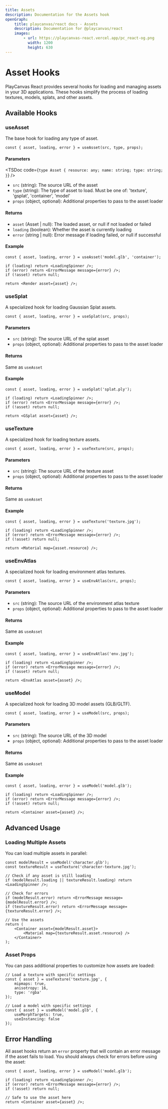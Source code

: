 ```yaml
---
title: Assets
description: Documentation for the Assets hook
openGraph:
    title: playcanvas/react docs - Assets
    description: Documentation for @playcanvas/react
    images:
        - url: https://playcanvas-react.vercel.app/pc_react-og.png
          width: 1200
          height: 630
---
```


# Asset Hooks

PlayCanvas React provides several hooks for loading and managing assets in your 3D applications. These hooks simplify the process of loading textures, models, splats, and other assets.

## Available Hooks

### useAsset

The base hook for loading any type of asset.

```tsx
const { asset, loading, error } = useAsset(src, type, props);
```

#### Parameters

<TSDoc
  code={`
  type Asset {
    resource: any;
    name: string;
    type: string;
  }
  `}
/>  
- `src` (string): The source URL of the asset
- `type` (string): The type of asset to load. Must be one of: 'texture', 'gsplat', 'container', 'model'
- `props` (object, optional): Additional properties to pass to the asset loader

#### Returns

- `asset` (Asset | null): The loaded asset, or null if not loaded or failed
- `loading` (boolean): Whether the asset is currently loading
- `error` (string | null): Error message if loading failed, or null if successful

#### Example

```tsx
const { asset, loading, error } = useAsset('model.glb', 'container');

if (loading) return <LoadingSpinner />;
if (error) return <ErrorMessage message={error} />;
if (!asset) return null;

return <Render asset={asset} />;
```

### useSplat

A specialized hook for loading Gaussian Splat assets.

```tsx
const { asset, loading, error } = useSplat(src, props);
```

#### Parameters

- `src` (string): The source URL of the splat asset
- `props` (object, optional): Additional properties to pass to the asset loader

#### Returns

Same as `useAsset`

#### Example

```tsx
const { asset, loading, error } = useSplat('splat.ply');

if (loading) return <LoadingSpinner />;
if (error) return <ErrorMessage message={error} />;
if (!asset) return null;

return <GSplat asset={asset} />;
```

### useTexture

A specialized hook for loading texture assets.

```tsx
const { asset, loading, error } = useTexture(src, props);
```

#### Parameters

- `src` (string): The source URL of the texture asset
- `props` (object, optional): Additional properties to pass to the asset loader

#### Returns

Same as `useAsset`

#### Example

```tsx
const { asset, loading, error } = useTexture('texture.jpg');

if (loading) return <LoadingSpinner />;
if (error) return <ErrorMessage message={error} />;
if (!asset) return null;

return <Material map={asset.resource} />;
```

### useEnvAtlas

A specialized hook for loading environment atlas textures.

```tsx
const { asset, loading, error } = useEnvAtlas(src, props);
```

#### Parameters

- `src` (string): The source URL of the environment atlas texture
- `props` (object, optional): Additional properties to pass to the asset loader

#### Returns

Same as `useAsset`

#### Example

```tsx
const { asset, loading, error } = useEnvAtlas('env.jpg');

if (loading) return <LoadingSpinner />;
if (error) return <ErrorMessage message={error} />;
if (!asset) return null;

return <EnvAtlas asset={asset} />;
```

### useModel

A specialized hook for loading 3D model assets (GLB/GLTF).

```tsx
const { asset, loading, error } = useModel(src, props);
```

#### Parameters

- `src` (string): The source URL of the 3D model
- `props` (object, optional): Additional properties to pass to the asset loader

#### Returns

Same as `useAsset`

#### Example

```tsx
const { asset, loading, error } = useModel('model.glb');

if (loading) return <LoadingSpinner />;
if (error) return <ErrorMessage message={error} />;
if (!asset) return null;

return <Container asset={asset} />;
```

## Advanced Usage

### Loading Multiple Assets

You can load multiple assets in parallel:

```tsx
const modelResult = useModel('character.glb');
const textureResult = useTexture('character-texture.jpg');

// Check if any asset is still loading
if (modelResult.loading || textureResult.loading) return <LoadingSpinner />;

// Check for errors
if (modelResult.error) return <ErrorMessage message={modelResult.error} />;
if (textureResult.error) return <ErrorMessage message={textureResult.error} />;

// Use the assets
return (
    <Container asset={modelResult.asset}>
        <Material map={textureResult.asset.resource} />
    </Container>
);
```

### Asset Props

You can pass additional properties to customize how assets are loaded:

```tsx
// Load a texture with specific settings
const { asset } = useTexture('texture.jpg', {
    mipmaps: true,
    anisotropy: 16,
    type: 'rgba'
});

// Load a model with specific settings
const { asset } = useModel('model.glb', {
    useMorphTargets: true,
    useInstancing: false
});
```

## Error Handling

All asset hooks return an `error` property that will contain an error message if the asset fails to load. You should always check for errors before using the asset:

```tsx
const { asset, loading, error } = useModel('model.glb');

if (loading) return <LoadingSpinner />;
if (error) return <ErrorMessage message={error} />;
if (!asset) return null;

// Safe to use the asset here
return <Container asset={asset} />;
``` 